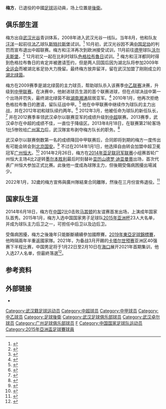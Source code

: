 {{Football player infobox
| playername = 梅方
| fullname = 梅方
| image = Mei Fang.jpg
| englishfullname = Mei Fang
| countryofbirth = {{CHN}}
| cityofbirth = [[湖北省|湖北省]][[武汉市|武汉市]]
| dateofbirth = {{birth date and age|1989|11|14}}
| height = {{height|m=1.87}}
| position = [[後衛_(足球)#边後衛|右後衛]]/[[後衛_(足球)#中後衛|中後衛]]
| currentclub = 
| clubnumber = 
| youthyears = 1998－2003<br>2003－2008
| youthclubs = 湖北省足球技術學校（新華路）<br>[[湖北武汉职业足球俱乐部|武汉光谷]]
| years = 2008年<br/>2009－2013年<br/>2014－2021年
| clubs = [[湖北武汉职业足球俱乐部|武汉光谷]]<br/>[[武漢卓爾|武漢卓爾]]<br/>[[廣州恆大|廣州恆大]]
| caps(goals) = 0 (0) <br> 107 (7)<br> 105 (1)
| nationalyears = 2014-2019
| nationalteam = {{fb|CHN}}
| nationalcaps(goals) = 24 (1)
| pcupdate = 2022年3月14日
| ntupdate = 2022年3月14日
|}}
'''梅方'''{{BD|1989年|11月14日|||Mei, Fang}}，已退役的中國[[足球|足球]]运动員，场上位置是[[後衛_(足球)|後衛]]。

==俱乐部生涯==
梅方出自[[湖北武汉职业足球俱乐部|武汉光谷]]青训体系，2008年进入武汉光谷一线队。当年8月，他和队友[[汪洋_(足球运动员)|汪洋]]一起前往[[法乙|法乙]]球队[[斯特拉斯堡足球俱乐部|斯特拉斯堡]]试训。<ref>{{Cite web |url=http://ctdsb.cnhubei.com/html/hbrb/20080826/hbrb465638.html |title=梅方汪洋今日赴法试训 |accessdate=2014-01-06 |archive-date=2014-01-06 |archive-url=https://web.archive.org/web/20140106184646/http://ctdsb.cnhubei.com/html/hbrb/20080826/hbrb465638.html |dead-url=yes }}</ref> 10月初，武汉光谷因不满[[中国足协|中国足协]]的判罚而宣布退出中超联赛。梅方和汪洋再次到欧洲接受试训，11月前往[[德甲|德甲]]球队[[沃尔夫斯堡足球俱乐部|沃尔夫斯堡]]，<ref>{{Cite web |url=http://sports.sohu.com/20081106/n260478651.shtml |title=双子星汪洋梅方试训狼堡 拜仁前主帅将面授机宜 |accessdate=2014-01-06 |archive-date=2014-01-06 |archive-url=https://web.archive.org/web/20140106181248/http://sports.sohu.com/20081106/n260478651.shtml |dead-url=no }}</ref> 12月初又一起在比利时球队[[色格拉布魯日皇家體育會|色格拉布魯日]]试训。<ref>{{Cite web |url=http://sports.sina.com.cn/g/p/2008-12-04/17344107581.shtml |title=汪洋梅方试训比甲球队 基本功一点也不逊色 |accessdate=2014-01-06 |archive-date=2014-01-06 |archive-url=https://web.archive.org/web/20140106185026/http://sports.sina.com.cn/g/p/2008-12-04/17344107581.shtml |dead-url=no }}</ref> 梅方和汪洋都同时得到色格拉布魯日的肯定并被邀请签约，但是两人回国后因为湖北队将参加2009年[[全运会|全运会]]而被湖北省足协大力挽留。最终梅方放弃留洋，留在武汉加盟了刚刚成立的[[湖北绿茵|湖北绿茵]]。

梅方在2009赛季是湖北绿茵的主力球员，帮助球队杀入该赛季[[中乙联赛|中乙联赛]]决赛，升级到[[中甲联赛|中甲联赛]]。在决赛中，他射进球员生涯的首个联赛进球，但在点球决战中第一个出场并罚失，最终湖北绿茵不敌[[湖南湘涛足球俱乐部|湖南湘涛]]屈居亚军。<ref>{{Cite web |url=http://sports.sohu.com/20081106/n260478651.shtml |title=实录：【中乙】湖南点杀湖北夺冠 功臣梅方失点球 |accessdate=2014-01-06 |archive-date=2014-01-06 |archive-url=https://web.archive.org/web/20140106181248/http://sports.sohu.com/20081106/n260478651.shtml |dead-url=no }}</ref> 2010年1月，他再次拒绝色格拉布魯日的邀请，留队征战中甲。<ref>{{Cite web |url=http://sports.sina.com.cn/b/2010-01-18/00264795138.shtml |title=国奥新星放弃留洋比利时 梅方决定留守绿茵战中甲 |accessdate=2014-01-06 |archive-date=2014-01-06 |archive-url=https://web.archive.org/web/20140106185023/http://sports.sina.com.cn/b/2010-01-18/00264795138.shtml |dead-url=no }}</ref> 他在中甲联赛中继续作为球队的主力出战，并在2012年初和球队续约两年。<ref>{{Cite web |url=http://sports.sohu.com/20120204/n333702143.shtml |title=武汉宣布前国奥大将留队 梅方：被卓尔诚意打动 |accessdate=2014-01-06 |archive-date=2014-01-06 |archive-url=https://web.archive.org/web/20140106212333/http://sports.sohu.com/20120204/n333702143.shtml |dead-url=no }}</ref> 2012年3月，他被任命为球队的新任队长，<ref>{{Cite web |url=http://sports.sohu.com/20120312/n337433824.shtml |title=汉军选出史上最年轻队长 老将忻峰辅佐小将梅方 |accessdate=2014-01-06 |archive-date=2014-01-06 |archive-url=https://web.archive.org/web/20140106212024/http://sports.sohu.com/20120312/n337433824.shtml/ |dead-url=no }}</ref> 并在2012赛季率领武汉卓尔以联赛亚军的成绩升级到[[中超|中超]]联赛。2013赛季，武汉卓尔在中超的成绩不佳，一直位于降级区。2013年8月18日，在联赛第21轮客场1比5惨败给[[广州富力足球俱乐部|广州富力]]后，武汉隊宣布剥夺梅方队长的职务。<ref>{{Cite web |url=http://sports.sina.com.cn/j/2013-08-18/23196730876.shtml |title=武汉卓尔宣布与主帅图拔科维奇解约 同时撤换队长 |accessdate=2014-01-06 |archive-date=2013-10-30 |archive-url=https://web.archive.org/web/20131030205609/http://sports.sina.com.cn/j/2013-08-18/23196730876.shtml |dead-url=no }}</ref>

武汉卓尔以联赛倒数第一名的成绩降回中甲联赛后，合同即将到期的梅方一度传出有可能会转会到[[北京国安足球俱乐部|北京国安]]。<ref>{{Cite web |url=http://sports.163.com/13/1209/12/9FLCUFSP00051C89.html |title=大国安终要出手买人了! 卓尔队长梅方已接近加盟 |accessdate=2014-01-06 |archive-date=2014-01-06 |archive-url=https://web.archive.org/web/20140106202557/http://sports.163.com/13/1209/12/9FLCUFSP00051C89.html |dead-url=no }}</ref> 不过在2014年1月1日，他选择自由转会加盟中超卫冕冠军[[广州恒大足球俱乐部|广州恒大]]。<ref>{{cite press release|title=梅方正式加盟广州恒大|url=http://www.gzevergrandefc.com/news.aspx?ftid=5933|date=2014-01-01|publisher=[[广州恒大足球俱乐部|广州恒大足球俱乐部]]|access-date=2014-01-01|archive-date=2014-01-02|archive-url=https://web.archive.org/web/20140102192721/http://www.gzevergrandefc.com/news.aspx?ftid=5933|dead-url=no}}</ref> 2014年2月26日，梅方在[[2014年亚足联冠军联赛|2014年亚足联冠军联赛]]小组赛首轮广州恒大主场4比2逆转[[墨尔本胜利足球俱乐部|墨尔本胜利]]最后时刻替补[[亚历山德罗·迪亚曼蒂|亚历山德罗·迪亚曼蒂]]出场，首次代表广州恒大参加正式比赛。此後他一度成為球隊主力，但後期受傷病困擾出場減少。

2022年1月，32歲的梅方宣佈與廣州隊結束合同離隊，然後在三月份宣佈退役。<ref>{{cite news|title=梅方宣布退役：膝伤让我无法回到过去 不得不告别|url=https://sports.sina.com.cn/china/national/2022-03-10/doc-imcwipih7734235.shtml|date=2014-01-01|publisher=[[新浪體育|新浪體育]]|date=2022-03-10}}</ref>

== 国家队生涯 ==
2014年6月18日，梅方在[[中国国家足球队|中国]]2比0击败[[马其顿国家足球队|马其顿]]的友谊赛首发出场，上演成年国家队首秀。2015年1月，梅方入选中国国家男子足球队[[2015年亚洲杯|2015年亚洲杯]]23人大名单，并成为球队主力后卫之一，可担任中后卫以及边后卫。

受傷病困擾，梅方之後幾年只能斷斷續續參加國際賽。[[2019年東亞足球錦標賽|2019年東亞足球錦標賽]]，他時隔兩年半重返國家隊。2021年，为备战3月开踢的[[卡塔尔世界杯|卡塔尔世预赛]]亚洲区40强赛下半程比赛，中国男足将于1月22日至2月10日在[[海口|海口]]展开2021年首期集训，他入选27人名单，但最終落選<ref>{{Cite web|title=国足点兵 27员战将名单出炉|url=https://sports.huanqiu.com/article/41WTt4Kus6S|accessdate=2021-02-22|work=环球网|archive-date=2021-03-01|archive-url=https://web.archive.org/web/20210301014614/https://sports.huanqiu.com/article/41WTt4Kus6S|dead-url=no}}</ref>。

==参考资料==
{{reflist|2}}

==外部链接==
* {{FIFA player|384730}}

{{start box}}
{{s-sports}}
{{succession box|3=[[武汉卓尔职业足球俱乐部|武汉卓尔职业足球俱乐部]]队长|1=[[姚翰林|姚翰林]]|2=[[赵源煕|赵源煕]]|4=2012-2013年}}
{{end box}}

{{2008年武汉光谷名单}}
{{2009年湖北绿茵名单}}
{{2010湖北東方國旅名單}}
{{2011年中甲分类名单武汉}}
{{2012年中甲分类名单武汉}}
{{2013年中超分类名单武汉}}
{{2014年中超分类名单广州恒大}}
{{2015年中超分类名单广州恒大}}
{{2016年中超分类名单广州恒大}}
{{2017年中超分类名单广州恒大}}
{{2018年中超分类名单广州恒大}}
{{2019年中超分类名单广州恒大}}
{{2020年中超分类名单广州恒大}}
{{2021年中超分类名单广州队}}
{{2015年亚洲杯足球赛中国参赛名单}}

{{DEFAULTSORT:MEI Fang}}
[[Category:武汉籍足球运动员|Category:武汉籍足球运动员]]
[[Category:中超球员|Category:中超球员]]
[[Category:中甲球员|Category:中甲球员]]
[[Category:中乙球员|Category:中乙球员]]
[[Category:足球後衛|Category:足球後衛]]
[[Category:武汉足球俱乐部球员|Category:武汉足球俱乐部球员]]
[[Category:武汉卓尔球员|Category:武汉卓尔球员]]
[[Category:广州足球俱乐部球员|Category:广州足球俱乐部球员]]
[[Category:梅姓|F]]
[[Category:中国国家足球队运动员|Category:中国国家足球队运动员]]
[[Category:2015年亞洲盃足球賽球員|Category:2015年亞洲盃足球賽球員]]